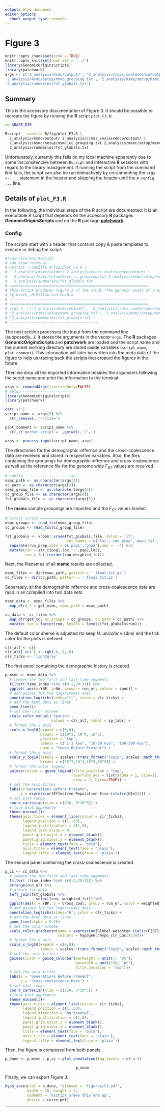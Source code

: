 ```yaml
---
output: html_document
editor_options:
  chunk_output_type: console
---
```

# Figure 3

```r
knitr::opts_chunk$set(echo = TRUE)
knitr::opts_knit$set(root.dir = '../')
library(GenomicOriginsScripts)
library(patchwork)
args <- c('2_analysis/msmc/output/', '2_analysis/cross_coalescence/output/',
'2_analysis/msmc/setup/msmc_grouping.txt', '2_analysis/msmc/setup/msmc_cc_grouping.txt',
'2_analysis/summaries/fst_globals.txt')
```

## Summary

This is the accessory documentation of Figure 3.
It should be possible to recreate the figure by running the **R** script `plot_F3.R`:

```sh
cd $BASE_DIR

Rscript --vanilla R/fig/plot_F3.R \
  2_analysis/msmc/output/ 2_analysis/cross_coalescence/output/ \
  2_analysis/msmc/setup/msmc_cc_grouping.txt 2_analysis/msmc/setup/msmc_grouping.txt \
  2_analysis/summaries/fst_globals.txt
```

Unfortunately, currently this fails on my local machine apparently due to some insconsitencies between `Rscript` and interactive **R** sessions with regard to the library management.
If running the script from the command line fails, the script can also be run interactively by un-comenting the `args <- ...` statement in the header and skipping the  header until the `# config ...` line.

## Details of `plot_F3.R`

In the following, the individual steps of the R script are documented.
It is an executable R script that depends on the accessory **R** packages **GenomicOriginsScripts** and on the **R** package [**patchwork**](https://patchwork.data-imaginist.com/).

### Config

The scripts start with a header that contains copy & paste templates to execute or debug the script:

```r
#!/usr/bin/env Rscript
# run from terminal:
# Rscript --vanilla R/fig/plot_F3.R \
#   2_analysis/msmc/output/ 2_analysis/cross_coalescence/output/ \
#   2_analysis/msmc/setup/msmc_cc_grouping.txt 2_analysis/msmc/setup/msmc_grouping.txt \
#   2_analysis/summaries/fst_globals.txt
# ===============================================================
# This script produces Figure 3 of the study "The genomic onset of a marine radiation"
# by Hench, McMillan and Puebla
# ---------------------------------------------------------------
# ===============================================================
# args <- c('2_analysis/msmc/output/', '2_analysis/cross_coalescence/output/',
# '2_analysis/msmc/setup/msmc_grouping.txt', '2_analysis/msmc/setup/msmc_cc_grouping.txt',
# '2_analysis/summaries/fst_globals.txt')
# ----------------------------------------
```

The next section processes the input from the command line (supposedly...).
It stores the arguments in the vector `args`.
The **R** packages **GenomicOriginsScripts** and **patchwork** are loaded and the script name and the current working directory are stored inside variables (`script_name`, `plot_comment`).
This information will later be written into the meta data of the figure to help us tracing back the scripts that created the figures in the future.

Then we drop all the imported information besides the arguments following the script name and print the information to the terminal.

```r
args <- commandArgs(trailingOnly=FALSE)
# setup -----------------------
library(GenomicOriginsScripts)
library(patchwork)

cat('\n')
script_name <- args[5] %>%
  str_remove(.,'--file=')

plot_comment <- script_name %>%
  str_c('mother-script = ',getwd(),'/',.)

args <- process_input(script_name, args)
```

The directories for the demographic inffernce and the cross-coalescence data are received and stored in respective variables.
Also, the files containing the groupings for demographic inffernce and cross-coalescence as well as the reference file for the genome wide $F_{ST}$ values are received.

```r
# config ---------------------an--
msmc_path <- as.character(args[1])
cc_path <- as.character(args[2])
msmc_group_file <- as.character(args[3])
cc_group_file <- as.character(args[4])
fst_globals_file <- as.character(args[5])
```

The **msmc** sample groupings are imported and the $F_{ST}$ values loaded.

```r
# actual script =========================================================
msmc_groups <- read_tsv(msmc_group_file)
cc_groups <- read_tsv(cc_group_file)

fst_globals <- vroom::vroom(fst_globals_file, delim = '\t',
                            col_names = c('loc','run_prep','mean_fst','weighted_fst')) %>%
  separate(run_prep,into = c('pop1','pop2'),sep = '-') %>%
  mutate(run = str_c(pop1,loc,'-',pop2,loc),
         run = fct_reorder(run,weighted_fst))
```

Next, the filenames of all **msmc** results are collected.

```r
msmc_files <- dir(msmc_path, pattern = '.final.txt.gz')
cc_files <- dir(cc_path, pattern = '.final.txt.gz')
```

Separately, all the  demographic inffernce and cross-coalescence data are read in an compiled into two data sets.

```r
msmc_data <- msmc_files %>%
  map_dfr(.f = get_msmc, msmc_path = msmc_path)

cc_data <- cc_files %>%
  map_dfr(get_cc, cc_groups = cc_groups, cc_path = cc_path) %>%
  mutate( run = factor(run, levels = levels(fst_globals$run)))
```

The default color sheme is adjusted (to keep _H. unicolor_ visible) and the tick color for the plots is defined.

```r
clr_alt <- clr
clr_alt['uni'] <- rgb(.8,.8,.8)
clr_ticks <- 'lightgray'
```

The first panel containing the demographic history is created.

```r
p_msmc <- msmc_data %>%
  # remove the two first and last time segments
  filter(!time_index %in% c(0:2,29:31)) %>%
  ggplot( aes(x=YBP, y=Ne, group = run_nr, colour = spec)) +
  # add guides for the logarithmic axes
  annotation_logticks(sides="tl", color = clr_ticks) +
  # add the msmc data as lines
  geom_line()+
  # set the color scheme
  scale_color_manual('Species',
                     values = clr_alt, label = sp_labs) +
  # format the x axis
  scale_x_log10(expand = c(0,0),
                breaks = c(10^3, 10^4, 10^5),
                position = 'top',
                labels = c("1-3 kya", "10-30 kya", "100-300 kya"),
                name = "Years Before Present") +
  # format the y axis
  scale_y_log10(labels = scales::trans_format("log10", scales::math_format(10^.x)),
                breaks = c(10^3,10^4,10^5,10^6)) +
  # format the color legend
  guides(colour = guide_legend(title.position = "top",
                               override.aes = list(alpha = 1, size=1),
                               nrow = 2, byrow=TRUE)) +
  # set the axis titles
  labs(x="Generations Before Present",
       y = expression(Effective~Population~Size~(italic(N[e])))) +
  # set plot range
  coord_cartesian(xlim = c(250, 5*10^5)) +
  # tune plot appreance
  theme_minimal()+
  theme(axis.ticks = element_line(colour = clr_ticks),
        legend.position = c(1,.03),
        legend.justification = c(1,0),
        legend.text.align = 0,
        panel.grid.major.x = element_blank(),
        panel.grid.minor.y = element_blank(),
        title = element_text(face = 'bold'),
        axis.title = element_text(face = 'plain'),
        legend.title = element_text(face = 'plain'))
```

The second panel containing the cross-coalescence is created.

```r
p_cc <- cc_data %>%
  # remove the two first and last time segments
  filter( !time_index %in% c(0:2,29:31)) %>%
  arrange(run_nr) %>%
  # attach fst data
  left_join(fst_globals %>%
              select(run, weighted_fst)) %>%
  ggplot(aes(x = YBP, y = Cross_coal, group = run_nr, color = weighted_fst)) +
  # add guides for the logarithmic axis
  annotation_logticks(sides="b", color = clr_ticks) +
  # add the msmc data as lines
  geom_line(alpha = 0.2)+
  # set the color scheme
  scale_color_gradientn(name = expression(Global~weighted~italic(F[ST])),
                        colours = hypogen::hypo_clr_LGs[1:24])+
  # format the x axis
  scale_x_log10(expand = c(0,0),
                labels = scales::trans_format("log10", scales::math_format(10^.x))) +
  # set the axis titles
  guides(color = guide_colorbar(barheight = unit(7, 'pt'),
                                barwidth = unit(150, 'pt'),
                                title.position = 'top'))+
  # set the axis titles
  labs(x = "Generations Before Present",
       y = 'Cross-coalescence Rate') +
  # set plot range
  coord_cartesian(xlim = c(250, 5*10^5)) +
  # tune plot appreance
  theme_minimal()+
  theme(axis.ticks = element_line(colour = clr_ticks),
        legend.position = c(1,.03),
        legend.direction = 'horizontal',
        legend.justification = c(1,0),
        panel.grid.major.x = element_blank(),
        panel.grid.minor.y = element_blank(),
        title = element_text(face = 'bold'),
        axis.title = element_text(face = 'plain'),
        legend.title = element_text(face = 'plain'))
```

Then, the figure is composed from both panels.

```r
p_done <- p_msmc / p_cc + plot_annotation(tag_levels = c('a'))
```

<center>
```r
p_done
```
</center>

Finally, we can export Figure 3.

```r
hypo_save(plot = p_done, filename = 'figures/F3.pdf',
          width = 10, height = 7,
          comment = 'Rscript srews this one up',
          device = cairo_pdf)
```

---
